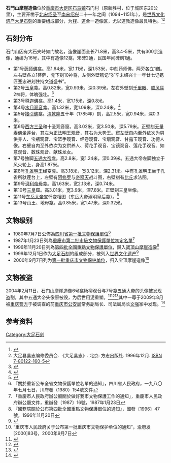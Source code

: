 {{msg:四川省文物保護單位
|名稱 = 石門山摩崖造像
|編號 = 53
|圖片 = 石門山摩崖造像.JPG
|級別 = S1
|分類 = 
|時代 = [[宋代|宋代]]
|地点 = [[四川省|四川省]][[大足縣|大足縣]]
|坐標 =
|登錄 = 1980年7月7日
}}
{{msg:重慶市文物保護單位
|名稱 = 石門山摩崖造像
|編號 = 27
|圖片 = 
|級別 = 3
|分類 = 
|時代 = 宋
|地点 = [[大足縣|大足縣]]石門山
|坐標 = 
|登錄 = 1987年1月23日
}}
{{msg:四川省文物保護單位
|名稱 = 石門山摩崖造像
|編號 = 歸併-9
|圖片 = 
|級別 = 104
|分類 = 
|時代 = 宋
|地点 = [[四川省|四川省]][[大足縣|大足縣]]
|坐標 =
|登錄 = 1996年11月20日
}}
{{msg:重慶市文物保護單位
|名稱 = [[寶頂山摩崖造像|寶頂山摩崖造像]]（包括[[大佛灣|大佛灣]]、[[小佛灣|小佛灣]]、[[廣大山|廣大山]]、[[龍頭山摩崖造像|龍頭山]]、[[松林坡|松林坡]]等以及石門山摩崖造像）
|編號 = 79
|圖片 = 
|級別 = 5
|分類 = 
|時代 = 宋代
|地点 = [[大足縣|大足縣]][[寶頂鎮|寶頂鎮]]山王村、小佛灣村（[[寶頂山|寶頂山]]）、[[石馬鎮|石馬鎮]]新勝灣村（[[石門山|石門山]]）
|坐標 = 
|登錄 = 2000年9月7日
}}
'''石門山摩崖造像'''位於[[重慶市|重慶市]][[大足縣|大足区]][[石马镇_(重庆市)|石马镇]]石门村（原新胜村，位于城区东20公里），主要开凿于[[北宋|北宋]][[绍圣|绍圣]]至[[南宋|南宋]][[绍兴_(年号)|绍兴]]二十一年之间（1094~1151年），是[[世界文化遗产|世界文化遗产]][[大足石刻|大足石刻]]的重要组成部分，为[[佛教|释]]、[[道教|道]]合一造像区，尤以道教造像最具特色。<ref>{{Cite web|url=http://www.dzshike.com/article/detail.html?a_id=170|title=石门山石刻简介 石门山 - 大足石刻研究院官网|accessdate=2018-09-09|work=www.dzshike.com}}{{Dead link|date=2019年6月 |bot=InternetArchiveBot |fix-attempted=yes }}</ref><ref>大足县县志编修委员会. 《大足县志》. 北京: 方志出版社. 1996年12月. [[Special:网络书源/7-80122-160-5|ISBN 7-80122-160-5]]</ref>

== 石刻分布 ==
石门山因有大石夹峙如门故名，造像崖面全长71.8米，高3.4-5米，共有300余造像，通编为16号，其中有造像12龛，宋碑2通，民国年间碑刻1通。

* 第1号[[药师佛|药师佛]]龛。高1.64米，宽1.11米，深1.53米，中刻药师佛，两旁各立1僧。左右壁各立1菩萨，龛下刻10神将，左侧外壁镌记“岁辛未绍兴十一年廿七记镌匠蹇忠进刻住持文道盛书”。
* 第2号[[玉皇上帝|玉皇]]龛。高0.82米，宽0.93米，深0.39米。左右外壁刻[[千里眼|千里眼]]、[[顺风耳|顺风耳]]2神将，体魄强壮。<ref>{{Cite web|url=http://www.dzshike.com/article/detail.html?a_id=147|title=玉皇龛  石门山石窟第2号 石门山 - 大足石刻研究院官网|accessdate=2018-09-09|work=www.dzshike.com}}{{Dead link|date=2019年6月 |bot=InternetArchiveBot |fix-attempted=yes }}</ref>
* 第3号[[释迦佛|释迦佛]]龛。高1.4米，宽1.15米，深0.8米。
* 第4号[[水月观音|水月观音]]龛。高1.32米，宽1.09米，深0.24米。<ref>{{Cite web|url=http://www.dzshike.com/article/detail.html?a_id=146|title=水月观音 石门山石窟第4号 石门山 - 大足石刻研究院官网|accessdate=2018-09-09|work=www.dzshike.com}}{{Dead link|date=2019年6月 |bot=InternetArchiveBot |fix-attempted=yes }}</ref>
*第5号[[接引佛|接引佛]]龛。[[清朝|清]][[乾隆|乾隆]]五十年（1785年）刻，高2.5米，宽0.94米，深0.3米。
*第6号[[西方三圣|西方三圣]]和十圣观音窟。高3.02米，宽3.50米，深5.79米。正壁刻[[无量寿佛|无量寿佛]]坐莲台，其左为[[观世音菩萨|正法明王观音]]，其右为[[大势至菩萨|大势王]]。窟左壁自内至外依次为男供养人、宝瓶观音、宝篮手观音、经卷观音、宝扇观音、甘露玉观音、功德人像。右壁自内至外依次为女供养人、荷花手观音、宝镜观音、莲花手观音、如意观音、数珠观音、献珠龙女。
*第7号独脚[[五通大帝|五通大帝]]龛。高2.8米，宽1.24米，深0.39米。五通大帝左脚独立于风火轮上，身高1.87米。
*第8号[[孔雀明王|孔雀明王]]经变龛。高3.18米，宽3.12米，深2.31米。中有孔雀明王坐于孔雀所驮莲台上，左壁有[[阿修罗|阿修罗]]与[[帝释天|帝释天]]战斗图，右壁刻有[[比丘|比丘]]求法图。
*第9号[[诃利帝母|诃利帝母]]龛。高1.63米，宽2.13米，深0.74米。
*第10号[[三皇|三皇]]窟。高3.01米，宽3.9米，深7.8米。正壁刻三皇坐像。
* 第11号[[东岳大帝|东岳大帝]]宝忏变相图（东岳大帝淑明皇后龛）。<ref>{{Cite web|url=http://www.dzshike.com/article/detail.html?a_id=140|title=东岳大帝淑明皇后龛 石门山 - 大足石刻研究院官网|accessdate=2018-09-09|work=www.dzshike.com}}{{Dead link|date=2019年6月 |bot=InternetArchiveBot |fix-attempted=yes }}</ref>
*第13号山王、地母龛。高0.85米，宽1.47米，深0.32米。

== 文物级别 ==

* 1980年7月7日公佈為[[四川省文物保護單位列表#第一批重新確定公布省級文物保護單位（140處）（1980年7月7日）|四川省第一批文物保護單位]]<ref>『關於重新公布全省文物保護單位名單的通知』，四川省人民政府，一九八〇年七月七日，川府發（1980）154號文件</ref>
* 1987年1月23日列為[[重庆市文物保护单位#重慶市第二批市級文物保護單位初定名單|重慶市第二批市級文物保護單位初定名單]]<ref>「重慶市人民政府辦公廳關於做好我市文物保護工作的通知」，重慶市人民政府辦公廳文件，重辦發〔1987〕16號，1987年1月23日</ref>
* 1996年11月20日列為[[第四批全国重点文物保护单位|第四批全國重點文物保護單位]]，歸入[[寶頂山摩崖造像|寶頂山摩崖造像]]<ref>『國務院關於公布第四批全國重點文物保護單位的通知』，國發〔1996〕47號，1996年11月20日</ref>
* 1999年12月1日作为[[大足石刻|大足石刻]]的组成部分，被列入[[世界文化遗产|世界文化遗产]]<ref>{{Cite web|url=http://whc.unesco.org/en/list/912/|title=Dazu Rock Carvings|accessdate=2018-09-09|author=|date=|last=Centre|first=UNESCO World Heritage|work=whc.unesco.org|publisher=|language=en|quote=The Song dynasty carvings at Shimenshan dating from the first half of the 12th century extend along 72m and integrate Buddhist and Taoist subjects.|archive-date=2018-09-08|archive-url=https://web.archive.org/web/20180908130737/http://whc.unesco.org/en/list/912/|dead-url=no}}</ref>
* 2000年9月7日列为[[重庆市文物保护单位|第一批重庆市文物保护单位]]，归入宝顶摩崖造像<ref>“重庆市人民政府关于公布第一批重庆市文物保护单位的通知”，渝府发[2000]83号，2000年9月7日</ref>

== 文物被盗 ==
2004年2月11日，石门山摩崖造像6号龛杨柳观音与7号龛五通大帝的头像被发现盗割，其中五通大帝头像原被毁，为后世用泥重塑。<ref>{{Cite news|url=http://www.china.com.cn/chinese/law/741085.htm|title=国家文物局长称今年36起盗窃文物案8成没破|author=|date=2014-12-28|work=法制晚报|accessdate=2018-09-09|archive-date=2005-03-08|archive-url=https://web.archive.org/web/20050308092757/http://www.china.com.cn/chinese/law/741085.htm|dead-url=no}}</ref><ref>{{Cite news|url=http://sh.eastday.com/eastday/news/news/node4949/node5766/userobject1ai88606.html|title=大足石刻再遭劫 两佛头被盗|author=|date=2004-02-24|work=东方网|accessdate=2018-09-09|archive-date=2018-09-09|archive-url=https://web.archive.org/web/20180909185312/http://sh.eastday.com/eastday/news/news/node4949/node5766/userobject1ai88606.html|dead-url=no}}</ref><ref>{{Cite news|url=http://news.163.com/2004w02/12467/2004w02_1077225493338.html|title=世界文化遗产重庆大足石刻被盗 公安部门全力侦查|author=|date=2004-02-20|work=网易新闻|accessdate=2018-09-09|archive-date=2018-09-09|archive-url=https://web.archive.org/web/20180909185201/http://news.163.com/2004w02/12467/2004w02_1077225493338.html|dead-url=no}}</ref>其中一尊于2009年8月被[[重庆市公安局|重庆警方]]于被调查的前[[重庆市公安局|重庆市公安局]]常务副局长、司法局局长[[文强_(重庆)|文强]]家中发现。<ref>{{Cite news|url=http://news.163.com/09/1021/02/5M46OFP1000120GR.html|title=文强嫖娼被黑帮录像 家藏两尊大足石刻佛头|author=|date=2009-10-21|work=网易新闻|accessdate=2018-09-09|archive-url=https://web.archive.org/web/20180909185331/http://news.163.com/09/1021/02/5M46OFP1000120GR.html|archive-date=2018-09-09|dead-url=yes}}</ref>

==参考资料==
{{reflist}}
{{重慶全國重點文物保護單位}}
{{大足石刻}}
[[Category:大足石刻|Category:大足石刻]]